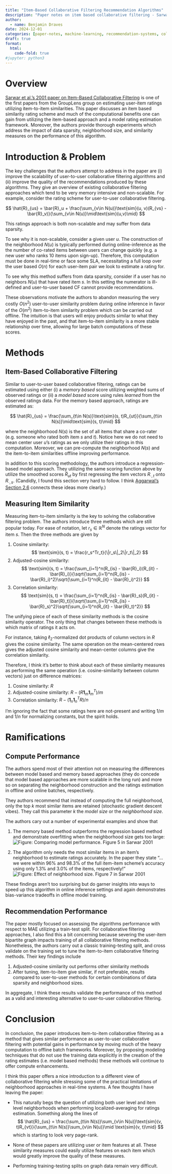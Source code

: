 ```yaml
---
title: "Item-Based Collaborative Filtering Recommendation Algorithms"
description: "Paper notes on item based collaborative filtering - Sarwar et al. 2001"
author:
  - name: Benjamin Draves
date: 2024-12-01
categories: [paper-notes, machine-learning, recommendation-systems, collaborative-filtering] # self-defined categories
draft: true 
format:
  html:
    code-fold: true
#jupyter: python3
---
```


# Overview 
[Sarwar et al.'s 2001 paper on Item-Based Collaborative Filtering](https://files.grouplens.org/papers/www10_sarwar.pdf) is one of the first papers from the GroupLens group on estimating user-item ratings utilizing item-to-item similarities.
This paper discusses an item based similarity rating scheme and much of the computational benefits one can gain from utilizing the item-based approach and a model rating estimation framework. 
Moreover, the authors provide thorough experiments which address the impact of data sparsity, neighborhood size, and similarity measures on the performance of this algorithm. 

# Introduction & Problem

The key challenges that the authors attempt to address in the paper are (i) improve the scalability of user-to-user collaborative filtering algorithms and (ii) improve the quality of the recommendations produced by these algorithms. 
They give an overview of existing collaborative filtering approaches which tend to be very memory intensive and non-scalable. 
For example, consider the rating scheme for user-to-user collaborative filtering. 

$$
\hat{R}_{us} = \bar{R}_u + \frac{\sum_{v\in N(u)}\text{sim}(u, v)(R_{vs} - \bar{R}_v)}{\sum_{v\in N(u)}\mid\text{sim}(u,v)\mid}
$$ 

This ratings approach is both non-scalable and may suffer from data sparsity.

To see why it is non-scalable, consider a given user $u$. 
The construction of the neighborhood $N(u)$ is typically performed during online-inference as the the number of co-rated items between users can change quickly (e.g. a new user who ranks 10 items upon sign-up). 
Therefore, this computation must be done in real-time or face some SLA, necessitating a full loop over the user based $O(n)$ for each user-item pair we look to estimate a rating for.

To see why this method suffers from data sparsity, consider if a user has no neighbors $N(u)$ that have rated item $s$. 
In this setting the numerator is ill-defined and user-to-user based CF cannot provide recommendations. 

These observations motivate the authors to abandon measuring the very costly $O(n^2)$ user-to-user similarity problem during online inference in favor of the $O(m^2)$ item-to-item similarity problem which can be carried out offline. 
The intuition is that users will enjoy products similar to what they have enjoyed in the past, and that item-to-item similarity is a more stable relationship over time, allowing for large batch computations of these scores. 

# Methods 

## Item-Based Collaborative Filtering
Similar to user-to-user based collaborative filtering, ratings can be estimated using either (i) a *memory based* score utilizing weighted sums of observed ratings or (ii) a *model based* score using rules *learned* from the observed ratings data. 
For the memory based approach, ratings are estimated as: 

$$
\hat{R}_{us} = \frac{\sum_{t\in N(s)}\text{sim}(s, t)R_{ut}}{\sum_{t\in N(s)}\mid\text{sim}(s, t)\mid}
$$

where the neighborhood $N(s)$ is the set of all items that share a co-rater (e.g. someone who rated both item $s$ and $t$). 
Notice here we do not need to mean center user $u$'s ratings as we only utilize their ratings in this computation. 
Moreover, we can pre-compute the neighborhood $N(s)$ and the item-to-item similarities offline improving performance. 

In addition to this scoring methodology, the authors introduce a regression-based model approach. 
They utilizing the same scoring function above by utilize the smoothed scores $\tilde{R}_{ut}$ by first regressing the item vectors $R_{\cdot, t}$ onto $R_{\cdot, s}$.
(Candidly, I found this section very hard to follow.
I think [Aggarwal's Section 2.6](https://link.springer.com/book/10.1007/978-3-319-29659-3) connects these ideas more clearly.)

## Measuring Item Similarity

Measuring item-to-item similarity is the key to solving the collaborative filtering problem. 
The authors introduce three methods which are still popular today. 
For ease of notation, let $r_s\in\mathbb{R}^N$ denote the ratings vector for item $s$. 
Then the three methods are given by 

1. Cosine similarity: 
  $$
  \text{sim}(s, t) = \frac{r_s^Tr_t}{\|r_s\|_2\|r_t\|_2}
  $$
2. Adjusted-cosine similarity:
  $$
  \text{sim}(s, t) = \frac{\sum_{i=1}^n(R_{is} - \bar{R}_i)(R_{it} - \bar{R}_i)}{\sqrt{\sum_{i=1}^n(R_{is} - \bar{R}_i)^2}\sqrt{\sum_{i=1}^n(R_{it} - \bar{R}_i)^2}}
  $$
3. Correlation similarity:
  $$
  \text{sim}(s, t) = \frac{\sum_{i=1}^n(R_{is} - \bar{R}_s)(R_{it} - \bar{R}_t)}{\sqrt{\sum_{i=1}^n(R_{is} - \bar{R}_s)^2}\sqrt{\sum_{i=1}^n(R_{it} - \bar{R}_t)^2}}
  $$

The unifying piece of each of these similarity methods is the cosine similarity operator. 
The only thing that changes between these methods is which matrix of ratings it acts on. 

For instance, taking $\ell_2$-normalized dot products of column vectors in $R$ gives the cosine similarity. 
The same operation on the mean-centered rows gives the adjusted cosine similarity and mean-center columns give the correlation similarity. 

Therefore, I think it's better to think about each of these similarity measures as performing the same operation (i.e. cosine-similarity between column vectors) just on difference matrices: 

1. Cosine similarity: $R$
2. Adjusted-cosine similarity: $R - (R\mathbf{1}_m\mathbf{1}_m^T)/m$
3. Correlation similarity: $R - (\mathbf{1}_n\mathbf{1}_n^TR)/n$

I'm ignoring the fact that some ratings here are not-present and writing $1/m$ and $1/n$ for normalizing constants, but the spirit holds. 


# Ramifications

## Compute Performance

The authors spend most of their attention not on measuring the differences between model based and memory based approaches (they do concede that model based approaches are more scalable in the long run) and more so on separating the neighborhood construction and the ratings estimation in offline and online batches, respectively.

They authors recommend that instead of computing the full neighborhood, only the top $k$ most similar items are retained (stochastic gradient descent vibes). 
They call this parameter $k$ the *model size* or the *neighborhood size*. 

The authors cary out a number of experimental examples and show that 

1. The memory based method outperforms the regression based method and demonstrate overfitting when the neighborhood size gets too large: 
![*Figure*: Comparing model performance. Figure 5 in Sarwar 2001](neighborhood_size.jpg)

2. The algorithm only needs the most similar items in an item's neighborhood to estimate ratings accurately. In the paper they state "... we were within 96% and 98.3% of the full item-item scheme's accuracy using only 1.3% and 3.0% of the items, respectively!"
![*Figure*: Effect of neighborhood size. Figure 7 in Sarwar 2001](model_size.jpg)

These findings aren't too surprising but do garner insights into ways to speed up this algorithm in online inference settings and again demonstrates bias-variance tradeoffs in offline model training. 

## Recommendation Performance
The paper mostly focused on assessing the algorithms performance with respect to MAE utilizing a train-test split. 
For collaborative filtering approaches, I also find this a bit concerning because severing the user-item bipartite graph impacts training of all collaborative filtering methods. 
Nonetheless, the authors carry out a classic training-testing split, and cross validate on the training set to tune the item-to-item collaborative filtering methods. 
Their key findings include 

1. Adjusted-cosine similarity out performs other similarity methods 
2. After tuning, item-to-item give similar, if not preferable, results compared to user-to-user methods for certain combinations of data sparsity and neighborhood sizes.  

In aggregate, I think these results validate the performance of this method as a valid and interesting alternative to user-to-user collaborative filtering. 


# Conclusion

In conclusion, the paper introduces item-to-item collaborative filtering as a method that gives similar performance as user-to-user collaborative filtering with potential gains in performance by moving much of the heavy computation to offline batch frameworks. 
Moreover, by proposing modeling techniques that do not use the training data explicitly in the creation of the rating estimates (i.e. model based methods) these methods will continue to offer compute enhancements. 

I think this paper offers a nice introduction to a different view of collaborative filtering while stressing some of the practical limitations of neighborhood approaches in real-time systems.
A few thoughts I have leaving the paper: 


* This naturally begs the question of utilizing both user level and item level neighborhoods when performing localized-averaging for ratings estimation. 
Something along the lines of 
$$ 
\hat{R}_{us} = \frac{\sum_{t\in N(s)}\sum_{v\in N(u)}\text{sim}(v, t)R_{vt}}{\sum_{t\in N(s)}\sum_{v\in N(u)}\mid \text{sim}(v, t)\mid}
$$
which is starting to look very page-rank. 


* None of these papers are utilizing user or item features at all. 
These similarity measures could easily utilize features on each item which would greatly improve the quality of these measures. 

* Performing training-testing splits on graph data remain very difficult. 